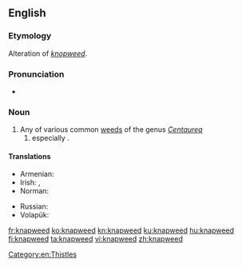 ==English==

===Etymology===
Alteration of ''[[knopweed]]''.

===Pronunciation===
* {{IPA|/ˈnæpwiːd/|lang=en}}

===Noun===
{{en-noun}}

# Any of various common [[weeds]] of the genus ''[[Centaurea]]''
## especially {{taxlink|Centaurea nigra|species|noshow=1}}.

====Translations====
{{trans-top|''Centaurea''}}
* Armenian: {{t+|hy|տերեփուկ}}
* Irish: {{t|ga|bata cogaidh|m}}, {{t|ga|mínscoth|f}}
* Norman: {{qualifier|Centaurea nigra}} {{t|nrf|bourdonniéthe|f}}
{{trans-mid}}
* Russian: {{t|ru|чёрный василёк|m}}
* Volapük: {{t|vo|zentor}}
{{trans-bottom}}

[[Category:en:Thistles]]

[[fr:knapweed]]
[[ko:knapweed]]
[[kn:knapweed]]
[[ku:knapweed]]
[[hu:knapweed]]
[[fi:knapweed]]
[[ta:knapweed]]
[[vi:knapweed]]
[[zh:knapweed]]